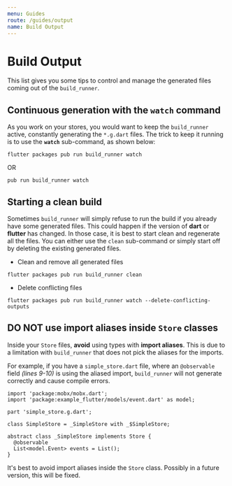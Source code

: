 ```yaml
---
menu: Guides
route: /guides/output
name: Build Output
---
```


# Build Output

This list gives you some tips to control and manage the generated files coming out of the `build_runner`.

## Continuous generation with the `watch` command

As you work on your stores, you would want to keep the `build_runner` active, constantly generating the `*.g.dart` files. The trick to keep it running is to use the **`watch`** sub-command, as shown below:

```
flutter packages pub run build_runner watch
```

OR

```
pub run build_runner watch
```

## Starting a clean build

Sometimes `build_runner` will simply refuse to run the build if you already have some generated files. This could happen if the version of **dart** or **flutter** has changed. In those case, it is best to start clean and regenerate all the files. You can either use the `clean` sub-command or simply start off by deleting the existing generated files.

- Clean and remove all generated files

```
flutter packages pub run build_runner clean
```

- Delete conflicting files

```
flutter packages pub run build_runner watch --delete-conflicting-outputs
```

## DO NOT use import aliases inside `Store` classes

Inside your `Store` files, **avoid** using types with **import aliases**. This is due to a limitation with `build_runner` that does not pick the aliases for the imports.

For example, if you have a `simple_store.dart` file, where an `@observable` field _(lines 9-10)_ is using the aliased import, `build_runner` will not generate correctly and cause compile errors.

```
import 'package:mobx/mobx.dart';
import 'package:example_flutter/models/event.dart' as model;

part 'simple_store.g.dart';

class SimpleStore = _SimpleStore with _$SimpleStore;

abstract class _SimpleStore implements Store {
  @observable
  List<model.Event> events = List();
}
```

It's best to avoid import aliases inside the `Store` class. Possibly in a future version, this will be fixed.
